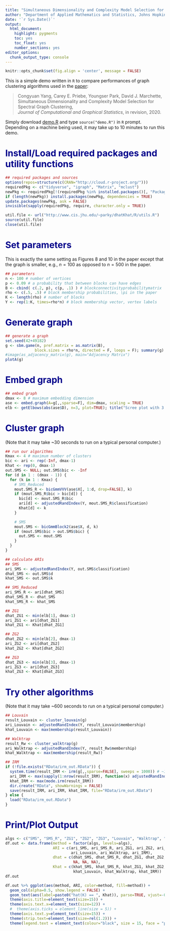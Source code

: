 ```yaml
---
title: "Simultaneous Dimensionality and Complexity Model Selection for Spectral Graph Clustering"
author: "Department of Applied Mathematics and Statistics, Johns Hopkins University"
date: '`r Sys.Date()`'
output:
  html_document:
    highlight: pygments
    toc: yes
    toc_float: yes
    number_sections: yes
editor_options: 
  chunk_output_type: console
---
```


<style type="text/css">

h1.title {
  color: DarkRed;
}
h1 { /* Header 1 */
  color: DarkBlue;
}
h2 { /* Header 2 */
  color: DarkBlue;
}
h3 { /* Header 3 */
  font-family: "Times New Roman", Times, serif;
  color: DarkBlue;
}
div.figure {
  color: black;
  font-weight: bold;
  font-size: 1.0em;
} 
</style>


```r
knitr::opts_chunk$set(fig.align = 'center', message = FALSE)
```

This is a simple demo written in `R` to compare performances of graph clustering algorithms used in the [paper](https://arxiv.org/abs/1904.02926):

> Congyuan Yang, Carey E. Priebe, Youngser Park, David J. Marchette,  
Simultaneous Dimensionality and Complexity Model Selection for Spectral Graph Clustering,  
_Journal of Computational and Graphical Statistics_, in revision, 2020.

Simply download [demo.R](http://www.cis.jhu.edu/~parky/dhatKhat/R/demo.R) and type
`source("demo.R")` in `R` prompt. Depending on a machine being used, it may take up to 10 minutes to run this demo.

# Install/Load required packages and utility functions

```r
## required packages and sources
options(repos=structure(c(CRAN="http://cloud.r-project.org/")))
requiredPkg <- c("tidyverse", "igraph", "Matrix", "mclust")
newPkg <- requiredPkg[!(requiredPkg %in% installed.packages()[, "Package"])]
if (length(newPkg)) install.packages(newPkg, dependencies = TRUE)
update.packages(newPkg, ask = FALSE)
invisible(sapply(requiredPkg, require, character.only = TRUE))

util.file <- url("http://www.cis.jhu.edu/~parky/dhatKhat/R/utils.R")
source(util.file)
close(util.file)
```

# Set parameters

This is exactly the same setting as Figures 8 and 10 in the paper except that the graph is smaller, e.g., $n = 100$ as opposed to $n = 500$ in the paper.

```r
## parameters
n <- 100 # number of vertices
p <- 0.09 # a probability that between blocks can have edges
B <- cbind( c(.2, p), c(p, .1) ) # blockconnectivityprobabilitymatrix
rho <- c(.5, .5) # block membership probabilities, \pi in the paper
K <- length(rho) # number of blocks
Y <- rep(1:K, times=rho*n) # block membership vector, vertex labels
```

# Generate graph

```r
## generate a graph
set.seed(42+49182)
g <- sbm.game(n, pref.matrix = as.matrix(B),
             block.sizes = rho*n, directed = F, loops = F); summary(g)
#image(as_adjacency_matrix(g), main="Adjacency Matrix")
plotA(g)
```

# Embed graph

```r
## embed graph
dmax <- 8 # maximum embedding dimension
ase <- embed.graph(A=g[,,sparse=F], dim=dmax, scaling = TRUE)
elb <- getElbows(abs(ase$D), n=3, plot=TRUE); title("Scree plot with 3 suggested elbows")
```

# Cluster graph

(Note that it may take ~30 seconds to run on a typical personal computer.)

```r
## run our algorithms
Kmax <- 4 # maximum number of clusters
bic <- ari <- rep(-Inf, dmax-1)
Khat <- rep(0, dmax-1)
out.SMS <- NULL; out.SMS$bic <- -Inf
for (d in 1 : (dmax - 1)) {
  for (k in 1 : Kmax) {
    # SMS_Reduced
    mout.SMS_R <- bicGmmVVV(ase$X[, 1:d, drop=FALSE], k)
    if (mout.SMS_R$bic > bic[d]) {
      bic[d] <- mout.SMS_R$bic
      ari[d] <- adjustedRandIndex(Y, mout.SMS_R$classification)
      Khat[d] <- k
    }

    # SMS
    mout.SMS <- bicGmmBlock2(ase$X, d, k)
    if (mout.SMS$bic > out.SMS$bic) {
      out.SMS <- mout.SMS
    }
  }
}

## calculate ARIs
## SMS
ari_SMS <- adjustedRandIndex(Y, out.SMS$classification)
dhat_SMS <- out.SMS$d
khat_SMS <- out.SMS$k

## SMS_Reduced
ari_SMS_R <- ari[dhat_SMS]
dhat_SMS_R <- dhat_SMS
khat_SMS_R <- khat_SMS

## ZG1
dhat_ZG1 <- min(elb[1], dmax-1)
ari_ZG1 <- ari[dhat_ZG1]
khat_ZG1 <- Khat[dhat_ZG1]

## ZG2
dhat_ZG2 <- min(elb[2], dmax-1)
ari_ZG2 <- ari[dhat_ZG2]
khat_ZG2 <- Khat[dhat_ZG2]

## ZG3
dhat_ZG3 <- min(elb[3], dmax-1)
ari_ZG3 <- ari[dhat_ZG3]
khat_ZG3 <- Khat[dhat_ZG3]
```

# Try other algorithms

(Note that it may take ~600 seconds to run on a typical personal computer.)

```r
## Louvain
result_Louvain <- cluster_louvain(g)
ari_Louvain <- adjustedRandIndex(Y, result_Louvain$membership)
khat_Louvain <- max(membership(result_Louvain))

## Walktrap
result_Rw <- cluster_walktrap(g)
ari_Walktrap <- adjustedRandIndex(Y, result_Rw$membership)
khat_Walktrap <- max(membership(result_Rw))

## IRM
if (!file.exists("RData/irm_out.RData")) {
  system.time(result_IRM <- irm(g[,,sparse=FALSE], sweeps = 1000)) # ~10 min to run on a macbook
  ari_IRM <- max(sapply(1:nrow(result_IRM), function(x) adjustedRandIndex(Y, result_IRM[x,])))
  khat_IRM <- max(mode.irm(result_IRM))
  dir.create("RData", showWarnings = FALSE)
  save(result_IRM, ari_IRM, khat_IRM, file="RData/irm_out.RData")
} else {
  load("RData/irm_out.RData")
}
```

# Print/Plot Output

```r
algs <- c("SMS", "SMS_R", "ZG1", "ZG2", "ZG3", "Louvain", "Walktrap", "IRM")
df.out <- data.frame(method = factor(algs, levels=algs),
                     ARI = c(ari_SMS, ari_SMS_R, ari_ZG1, ari_ZG2, ari_ZG3,
                             ari_Louvain, ari_Walktrap, ari_IRM),
                     dhat = c(dhat_SMS, dhat_SMS_R, dhat_ZG1, dhat_ZG2, dhat_ZG3,
                              NA, NA, NA),
                     Khat = c(khat_SMS, khat_SMS_R, khat_ZG1, khat_ZG2, khat_ZG3,
                              khat_Louvain, khat_Walktrap, khat_IRM))
df.out

df.out %>% ggplot(aes(method, ARI, color=method, fill=method)) +
  geom_col(alpha=0.5, show.legend = FALSE) +
  geom_text(aes(label=paste0("hat(K) == ", Khat)), parse=TRUE, vjust=-0.2, show.legend = FALSE) +
  theme(axis.title=element_text(size=15)) +
  theme(axis.text.x=element_text(size=12)) +
  #  theme(axis.ticks = element_line(size = 5)) +
  theme(axis.text.y=element_text(size=15)) +
  theme(strip.text=element_text(size=rel(1.2))) +
  theme(legend.text = element_text(colour="black", size = 15, face = "plain"))
```
